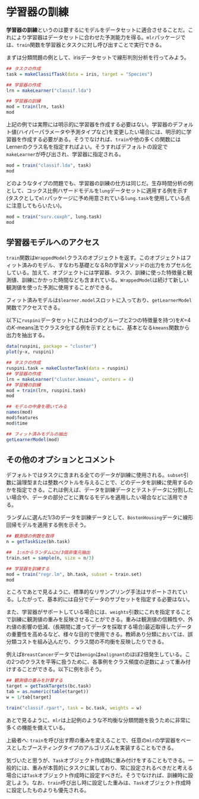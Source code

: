 # 学習器の訓練

**学習器の訓練**というのは要するにモデルをデータセットに適合させることだ。これにより学習器はデータセットに合わせた予測能力を得る。`mlr`パッケージでは、`train`関数を学習器とタスクに対し呼び出すことで実行できる。

まずは分類問題の例として、irisデータセットで線形判別分析を行ってみよう。

```r
## タスクの作成
task = makeClassifTask(data = iris, target = "Species")

## 学習器の作成
lrn = makeLearner("classif.lda")

## 学習器の訓練
mod = train(lrn, task)
mod
```

上記の例では実際には明示的に学習器を作成する必要はない。学習器のデフォルト値(ハイパーパラメータや予測タイプなど)を変更したい場合には、明示的に学習器を作成する必要がある。そうでなければ、`train`や他の多くの関数にはLernerのクラス名を指定すればよい。そうすればデフォルトの設定で`makeLearner`が呼び出され、学習器に指定される。

```r
mod = train("classif.lda", task)
mod
```

どのようなタイプの問題でも、学習器の訓練の仕方は同じだ。生存時間分析の例として、コックス比例ハザードモデルを`lung`データセットに適用する例を示す(タスクとして`mlr`パッケージに予め用意されている`lung.task`を使用している点に注意してもらいたい)。

```r
mod = train("surv.coxph", lung.task)
mod
```

## 学習器モデルへのアクセス

`train`関数は`WrappedModel`クラスのオブジェクトを返す。このオブジェクトはフィット済みのモデル、すなわち基礎となるRの学習メソッドの出力をカプセル化している。加えて、オブジェクトには学習器、タスク、訓練に使った特徴量と観測値、訓練にかかった時間なども含まれている。`WrappedModel`は続けて新しい観測値を使った予測に使用することができる。

フィット済みモデルは`$learner.model`スロットに入っており、`getLearnerModel`関数でアクセスできる。

以下に`ruspini`データセット(これは4つのグループと2つの特徴量を持つ)を$K$=4の$K$-means法でクラスタ化する例を示すとともに、基本となる`kmeans`関数から出力を抽出する。

```r
data(ruspini, package = "cluster")
plot(y~x, ruspini)
```

```r
## タスクの作成
ruspini.task = makeClusterTask(data = ruspini)
## 学習器の作成
lrn = makeLearner("cluster.kmeans", centers = 4)
## 学習機の訓練
mod = train(lrn, ruspini.task)
mod
```

```r
## モデルの中身を覗いてみる
names(mod)
mod$features
mod$time
```

```r
## フィット済みモデルの抽出
getLearnerModel(mod)
```

## その他のオプションとコメント

デフォルトではタスクに含まれる全てのデータが訓練に使用される。`subset`引数に論理型または整数ベクトルを与えることで、どのデータを訓練に使用するのかを指定できる。これは例えば、データを訓練データとテストデータに分割したい場合や、データの部分ごとに異なるモデルを適用したい場合などに活用できる。

ランダムに選んだ1/3のデータを訓練データとして、`BostonHousing`データに線形回帰モデルを適用する例を示そう。

```r
## 観測値の例数を取得
n = getTaskSize(bh.task) 

##  1:nからランダムにn/3個非復元抽出
train.set = sample(n, size = n/3)

## 学習器を訓練する
mod = train("regr.lm", bh.task, subset = train.set)
mod
```

ところであとで見るように、標準的なリサンプリング手法はサポートされている。したがって、基本的には自分でデータのサブセットを指定する必要はない。

また、学習器がサポートしている場合には、`weights`引数にこれを指定することで訓練に観測値の重みを反映させることができる。重みは観測値の信頼性や、外れ値の影響の低減、(長期間に渡ってデータを採取する場合)最近取得したデータの重要性を高めるなど、様々な目的で使用できる。教師あり分類においては、誤分類コストを組み込んだり、クラス間の不均衡を反映したりできる。

例えば`BreastCancer`データでは`benign`は`malignant`のほぼ2倍発生している。この2つのクラスを平等に扱うために、各事例をクラス頻度の逆数によって重み付けすることができる。以下に例を示そう。

```r
## 観測値の重みを計算する
target = getTaskTargets(bc.task)
tab = as.numeric(table(target))
w = 1/tab[target]

train("classif.rpart", task = bc.task, weights = w)
```

あとで見るように、`mlr`は上記例のような不均衡な分類問題を扱うために非常に多くの機能を備えている。

上級者へ: `train`を呼び出す際の重みを変えることで、任意の`mlr`の学習器をベースとしたブースティングタイプのアルゴリズムを実装することもできる。

気づいたと思うが、`Task`オブジェクト作成時に重み付けをすることもできる。一般的には、重みが本質的にタスクに属しており、常に設定されるべきだと考える場合には`Task`オブジェクト作成時に設定すべきだ。そうでなければ、訓練時に設定しよう。なお、`train`呼び出し時に設定した重みは、`Task`オブジェクト作成時に設定したものよりも優先される。
